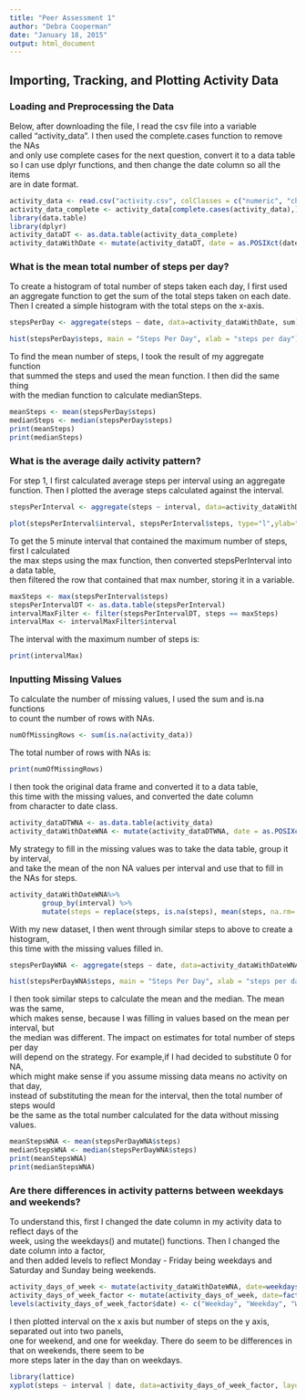 ```yaml
---
title: "Peer Assessment 1"
author: "Debra Cooperman"
date: "January 18, 2015"
output: html_document
---
```


## Importing, Tracking, and Plotting Activity Data ##

### Loading and Preprocessing the Data ###

Below, after downloading the file, I read the csv file into a variable    
called "activity_data". I then used the complete.cases function to remove the NAs  
and only use complete cases for the next question, convert it to a data table    
so I can use dplyr functions, and then change the date column so all the items    
are in date format.  


```r
activity_data <- read.csv("activity.csv", colClasses = c("numeric", "character", "numeric"))
activity_data_complete <- activity_data[complete.cases(activity_data),]
library(data.table)
library(dplyr)
activity_dataDT <- as.data.table(activity_data_complete)
activity_dataWithDate <- mutate(activity_dataDT, date = as.POSIXct(date, format = "%Y-%m-%d"))

```
### What is the mean total number of steps per day? ###

To create a histogram of total number of steps taken each day, I first used   
an aggregate function to get the sum of the total steps taken on each date.   
Then I created a simple histogram with the total steps on the x-axis.  

```r
stepsPerDay <- aggregate(steps ~ date, data=activity_dataWithDate, sum)
```
```r
hist(stepsPerDay$steps, main = "Steps Per Day", xlab = "steps per day")
```
  
To find the mean number of steps, I took the result of my aggregate function  
that summed the steps and used the mean function. I then did the same thing  
with the median function to calculate medianSteps.

```r
meanSteps <- mean(stepsPerDay$steps)
medianSteps <- median(stepsPerDay$steps)
print(meanSteps)
print(medianSteps)
```
### What is the average daily activity pattern? ###

For step 1, I first calculated average steps per interval using an aggregate  
function. Then I plotted the average steps calculated against the interval. 

```r
stepsPerInterval <- aggregate(steps ~ interval, data=activity_dataWithDate, mean)
```
```r
plot(stepsPerInterval$interval, stepsPerInterval$steps, type="l",ylab="avg number of steps", xlab="5 minute interval")
```
  
To get the 5 minute interval that contained the maximum number of steps, first I calculated    
the max steps using the max function, then converted stepsPerInterval into a data table,  
then filtered the row that contained that max number, storing it in a variable.  

```r
maxSteps <- max(stepsPerInterval$steps)
stepsPerIntervalDT <- as.data.table(stepsPerInterval)
intervalMaxFilter <- filter(stepsPerIntervalDT, steps == maxSteps)
intervalMax <- intervalMaxFilter$interval
```

The interval with the maximum number of steps is:  

```r
print(intervalMax)
```

### Inputting Missing Values ###

To calculate the number of missing values, I used the sum and is.na functions  
to count the number of rows with NAs. 

```r
numOfMissingRows <- sum(is.na(activity_data))
```

The total number of rows with NAs is:  

```r
print(numOfMissingRows)
```

I then took the original data frame and converted it to a data table,  
this time with the missing values, and converted the date column  
from character to date class. 

```r
activity_dataDTWNA <- as.data.table(activity_data)
activity_dataWithDateWNA <- mutate(activity_dataDTWNA, date = as.POSIXct(date, format = "%Y-%m-%d"))
```

My strategy to fill in the missing values was to take the data table, group it by interval,  
and take the mean of the non NA values per interval and use that to fill in the NAs for steps.  


```r
activity_dataWithDateWNA%>% 
        group_by(interval) %>%
        mutate(steps = replace(steps, is.na(steps), mean(steps, na.rm= TRUE)))
```

With my new dataset, I then went through similar steps to above to create a histogram,  
this time with the missing values filled in. 

```r
stepsPerDayWNA <- aggregate(steps ~ date, data=activity_dataWithDateWNA, sum)
```

```r
hist(stepsPerDayWNA$steps, main = "Steps Per Day", xlab = "steps per day")
```

I then took similar steps to calculate the mean and the median. The mean was the same,  
which makes sense, because I was filling in values based on the mean per interval, but  
the median was different. The impact on estimates for total number of steps per day  
will depend on the strategy. For example,if I had decided to substitute 0 for NA,  
which might make sense if you assume missing data means no activity on that day,  
instead of substituting the mean for the interval, then the total number of steps would  
be the same as the total number calculated for the data without missing values.    

```r
meanStepsWNA <- mean(stepsPerDayWNA$steps)
medianStepsWNA <- median(stepsPerDayWNA$steps)
print(meanStepsWNA)
print(medianStepsWNA)
```
### Are there differences in activity patterns between weekdays and weekends? ###

To understand this, first I changed the date column in my activity data to reflect days of the  
week, using the weekdays() and mutate() functions. Then I changed the date column into a factor,  
and then added levels to  reflect Monday - Friday being weekdays and Saturday and Sunday being weekends.  

```r
activity_days_of_week <- mutate(activity_dataWithDateWNA, date=weekdays(date))
activity_days_of_week_factor <- mutate(activity_days_of_week, date=factor(date))
levels(activity_days_of_week_factor$date) <- c("Weekday", "Weekday", "Weekend", "Weekend", "Weekday", "Weekday", "Weekday")
```

I then plotted interval on the x axis but number of steps on the y axis, separated out into two panels,  
one for weekend, and one for weekday. There do seem to be differences in that on weekends, there seem to be  
more steps later in the day than on weekdays.  

```r
library(lattice)
xyplot(steps ~ interval | date, data=activity_days_of_week_factor, layout = c(1, 2), type = "l")
```




